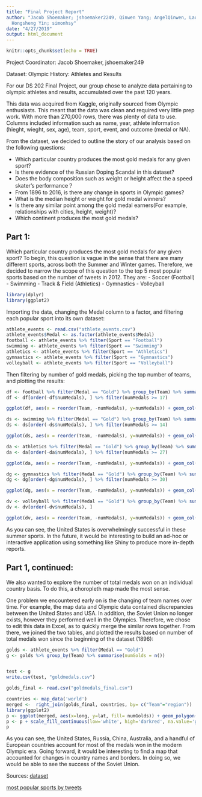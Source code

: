 ```yaml
---
title: "Final Project Report"
author: "Jacob Shoemaker; jshoemaker2249, Qinwen Yang; AngelQinwen, Laurel Baar; ljbaar109,
  Hongsheng Yin; simonhsy"
date: "4/27/2019"
output: html_document
---
```


```r
knitr::opts_chunk$set(echo = TRUE)
```

Project Coordinator: Jacob Shoemaker, jshoemaker249

Dataset: Olympic History: Athletes and Results


For our DS 202 Final Project, our group chose to analyze data pertaining to olympic athletes and results, accumulated over the past 120 years. 


This data was acquired from Kaggle, originally sourced from Olympic enthusiasts. This meant that the data was clean and required very little prep work. With more than 270,000 rows, there was plenty of data to use. Columns included information such as name, year, athlete information (hieght, wieght, sex, age), team, sport, event, and outcome (medal or NA).


From the dataset, we decided to outline the story of our analysis based on the following questions:

- Which particular country produces the most gold medals for any given sport?
- Is there evidence of the Russian Doping Scandal in this dataset?
- Does the body composition such as weight or height affect the a speed skater's performance？
- From 1896 to 2016, is there any change in sports in Olympic games?
- What is the median height or weight for gold medal winners?
- Is there any similar point among the gold medal earners(For example, relationships with cities, height, weight)?
- Which continent produces the most gold medals? 


## Part 1:  
Which particular country produces the most gold medals for any given sport?
To begin, this question is vague in the sense that there are many different sports, across both the Summer and Winter games. Therefore, we decided to narrow the scope of this question to the top 5 most popular sports based on the number of tweets in 2012. They are:
- Soccer (Football)
- Swimming
- Track & Field (Athletics)
- Gymnastics
- Volleyball

```r
library(dplyr)
library(ggplot2)
```


Importing the data, changing the Medal column to a factor, and filtering each popular sport into its own dataset:
```r
athlete_events <- read.csv("athlete_events.csv")
athlete_events$Medal <- as.factor(athlete_events$Medal)
football <- athlete_events %>% filter(Sport == "Football")
swimming <- athlete_events %>% filter(Sport == "Swimming")
athletics <- athlete_events %>% filter(Sport == "Athletics")
gymnastics <- athlete_events %>% filter(Sport == "Gymnastics")
volleyball <- athlete_events %>% filter(Sport == "Volleyball")
```


Then filtering by number of gold medals, picking the top number of teams, and plotting the results: 
```r
df <- football %>% filter(Medal == "Gold") %>% group_by(Team) %>% summarise(numMedals = n())
df <- df[order(-df$numMedals), ] %>% filter(numMedals >= 17)

ggplot(df, aes(x = reorder(Team, -numMedals), y=numMedals)) + geom_col(fill = "green4") + theme(axis.text.x = element_text(angle = 45, hjust = 1)) + ggtitle("Number of Gold Medals- Football/Soccer") + theme(plot.title = element_text(hjust = 0.5))+ xlab("Country") + ylab("Number of Medals")
```

```r
ds <- swimming %>% filter(Medal == "Gold") %>% group_by(Team) %>% summarise(numMedals = n())
ds <- ds[order(-ds$numMedals), ] %>% filter(numMedals >= 14)

ggplot(ds, aes(x = reorder(Team, -numMedals), y=numMedals)) + geom_col(fill = "skyblue3") + theme(axis.text.x = element_text(angle = 45, hjust = 1)) + ggtitle("Number of Gold Medals- Swimming") + theme(plot.title = element_text(hjust = 0.5))+ xlab("Country") + ylab("Number of Medals")
```

```r
da <- athletics %>% filter(Medal == "Gold") %>% group_by(Team) %>% summarise(numMedals = n())
da <- da[order(-da$numMedals), ] %>% filter(numMedals >= 27)

ggplot(da, aes(x = reorder(Team, -numMedals), y=numMedals)) + geom_col(fill = "salmon3") + theme(axis.text.x = element_text(angle = 45, hjust = 1)) + ggtitle("Number of Gold Medals- Athletics") + theme(plot.title = element_text(hjust = 0.5))+ xlab("Country") + ylab("Number of Medals")
```

```r
dg <- gymnastics %>% filter(Medal == "Gold") %>% group_by(Team) %>% summarise(numMedals = n())
dg <- dg[order(-dg$numMedals), ] %>% filter(numMedals >= 30)

ggplot(dg, aes(x = reorder(Team, -numMedals), y=numMedals)) + geom_col(fill = "red4") + theme(axis.text.x = element_text(angle = 45, hjust = 1)) + ggtitle("Number of Gold Medals- Gymnastics") + theme(plot.title = element_text(hjust = 0.5))+ xlab("Country") + ylab("Number of Medals")
```

```r
dv <- volleyball %>% filter(Medal == "Gold") %>% group_by(Team) %>% summarise(numMedals = n())
dv <- dv[order(-dv$numMedals), ]

ggplot(dv, aes(x = reorder(Team, -numMedals), y=numMedals)) + geom_col(fill = "gold1") + theme(axis.text.x = element_text(angle = 45, hjust = 1)) + ggtitle("Number of Gold Medals- Volleyball") + theme(plot.title = element_text(hjust = 0.5))+ xlab("Country") + ylab("Number of Medals")
```


As you can see, the United States is overwhelmingly successful in these summer sports. In the future, it would be interesting to build an ad-hoc or interactive application using something like Shiny to produce more in-depth reports.  




## Part 1, continued:  
We also wanted to explore the number of total medals won on an individual country basis. To do this, a choropleth map made the most sense.


One problem we encountered early on is the changing of team names over time. For example, the map data and Olympic data contained discrepancies between the United States and USA. In addition, the Soviet Union no longer exists, however they performed well in the Olympics. Therefore, we chose to edit this data in Excel, as to quickly merge the similar rows together. From there, we joined the two tables, and plotted the results based on number of total medals won since the beginning of the dataset (1896): 
```r
golds <- athlete_events %>% filter(Medal == "Gold")
g <- golds %>% group_by(Team) %>% summarise(numGolds = n())


test <- g
write.csv(test, "goldmedals.csv")

golds_final <- read.csv("goldmedals_final.csv")

countries <- map_data('world')
merged <-  right_join(golds_final, countries, by= c("Team"="region"))
library(ggplot2)
p <- ggplot(merged, aes(x=long, y=lat, fill= numGolds)) + geom_polygon(aes(group=group)) + geom_path(aes(group=group)) + xlab("Longitude") + ylab("Latitude") 
p <- p + scale_fill_continuous(low='white', high='darkred', na.value='grey') + labs(fill= "Number of Gold Medals")
p 
```


As you can see, the United States, Russia, China, Australia, and a handful of European countries account for most of the medals won in the modern Olympic era. Going forward, it would be interesting to find a map that accounted for changes in country names and borders. In doing so, we would be able to see the success of the Soviet Union.  




Sources:
[dataset](https://www.kaggle.com/heesoo37/120-years-of-olympic-history-athletes-and-results)

[most popular sports by tweets](https://www.topendsports.com/world/lists/popular-sport/olympics-2012tweets.htm)



